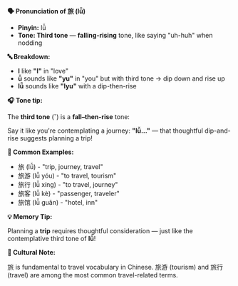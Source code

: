 **🗣️ Pronunciation of 旅 (lǚ)**

- **Pinyin:** lǚ
- **Tone: Third tone** — **falling-rising** tone, like saying "uh-huh" when nodding

**🔤 Breakdown:**

- **l** like **"l"** in "love"
- **ǚ** sounds like **"yu"** in "you" but with third tone → dip down and rise up
- **lǚ** sounds like **"lyu"** with a dip-then-rise

**🎧 Tone tip:**

The **third tone** (ˇ) is a **fall–then-rise** tone:

Say it like you're contemplating a journey: **"lǚ..."** — that thoughtful dip-and-rise suggests
planning a trip!

**📝 Common Examples:**

- 旅 (lǚ) - "trip, journey, travel"
- 旅游 (lǚ yóu) - "to travel, tourism"
- 旅行 (lǚ xíng) - "to travel, journey"
- 旅客 (lǚ kè) - "passenger, traveler"
- 旅馆 (lǚ guǎn) - "hotel, inn"

**💡 Memory Tip:**

Planning a **trip** requires thoughtful consideration — just like the contemplative third tone of
**lǚ**!

**📍 Cultural Note:**

旅 is fundamental to travel vocabulary in Chinese. 旅游 (tourism) and 旅行 (travel) are among the
most common travel-related terms.
